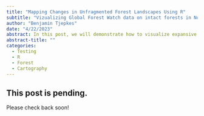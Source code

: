 ```yaml
---
title: "Mapping Changes in Unfragmented Forest Landscapes Using R"
subtitle: "Vizualizing Global Forest Watch data on intact forests in North America."
author: "Benjamin Tjepkes"
date: "4/22/2023"
abstract: In this post, we will demonstrate how to visualize expansive amounts of geographic data using R. We will use an example that involves mapping data from Global Forest Watch, which focuses on North America's landscapes that have intact forests large enough to preserve all native biodiversity.
abstract-title: ""
categories:
  - Testing
  - R
  - Forest
  - Cartography
---
```


## This post is pending.

Please check back soon!